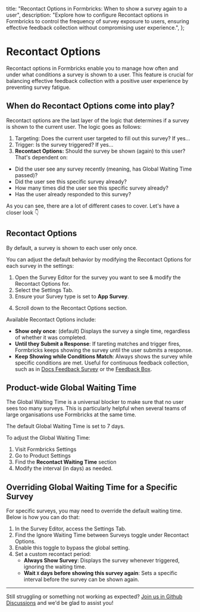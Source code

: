 

  title: "Recontact Options in Formbricks: When to show a survey again to a user",
  description:
    "Explore how to configure Recontact options in Formbricks to control the frequency of survey exposure to users, ensuring effective feedback collection without compromising user experience.",
};

# Recontact Options

Recontact options in Formbricks enable you to manage how often and under what conditions a survey is shown to a user. This feature is crucial for balancing effective feedback collection with a positive user experience by preventing survey fatigue.

## When do Recontact Options come into play?

Recontact options are the last layer of the logic that determines if a survey is shown to the current user. The logic goes as follows:

1. Targeting: Does the current user targeted to fill out this survey? If yes...
2. Trigger: Is the survey triggered? If yes...
3. **Recontact Options:** Should the survey be shown (again) to this user? That's dependent on:

- Did the user see any survey recently (meaning, has Global Waiting Time passed)?
- Did the user see this specific survey already?
- How many times did the user see this specific survey already?
- Has the user already responded to this survey?

As you can see, there are a lot of different cases to cover. Let's have a closer look 👇

## Recontact Options

<Note>By default, a survey is shown to each user only once.</Note>

You can adjust the default behavior by modifying the Recontact Options for each survey in the settings:

1. Open the Survey Editor for the survey you want to see & modify the Recontact Options for.
2. Select the Settings Tab.
3. Ensure your Survey type is set to **App Survey**.

<MdxImage
  src={AppSurvey}
  alt="Choose Survey Type as App Survey"
  quality="100"
  className="max-w-full rounded-lg sm:max-w-3xl"
/>

4. Scroll down to the Recontact Options section.

Available Recontact Options include:

- **Show only once**: (default) Displays the survey a single time, regardless of whether it was completed.
- **Until they Submit a Response**: If tareting matches and trigger fires, Formbricks keeps showing the survey until the user submits a response.
- **Keep Showing while Conditions Match**: Always shows the survey while specific conditions are met. Useful for continuous feedback collection, such as in [Docs Feedback Survey](/best-practices/docs-feedback) or the [Feedback Box](/best-practices/feedback-box).

<MdxImage
  src={SurveyRecontact}
  alt="Choose Recontanct Options for the Survey"
  quality="100"
  className="max-w-full rounded-lg sm:max-w-3xl"
/>

## Product-wide Global Waiting Time

The Global Waiting Time is a universal blocker to make sure that no user sees too many surveys. This is particularly helpful when several teams of large organisations use Formbricks at the same time.

<Note>The default Global Waiting Time is set to 7 days.</Note>

To adjust the Global Waiting Time:

1. Visit Formbricks Settings
2. Go to Product Settings
3. Find the **Recontact Waiting Time** section
4. Modify the interval (in days) as needed.

<MdxImage
  src={GlobalWaitTime}
  alt="Formbricks Product-Wide Wait Time"
  quality="100"
  className="max-w-full rounded-lg sm:max-w-3xl"
/>

## Overriding Global Waiting Time for a Specific Survey

For specific surveys, you may need to override the default waiting time. Below is how you can do that:

1. In the Survey Editor, access the Settings Tab.
2. Find the Ignore Waiting Time between Surveys toggle under Recontact Options.
3. Enable this toggle to bypass the global setting.
4. Set a custom recontact period:
   - **Always Show Survey**: Displays the survey whenever triggered, ignoring the waiting time.
   - **Wait `X` days before showing this survey again**: Sets a specific interval before the survey can be shown again.

<MdxImage
  src={IgnoreWaitTime}
  alt="Ignore Global Waiting Time for a Specific Survey"
  quality="100"
  className="max-w-full rounded-lg sm:max-w-3xl"
/>

---

Still struggling or something not working as expected? [Join us in Github Discussions](https://github.com/formbricks/formbricks/discussions) and we'd be glad to assist you!
